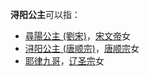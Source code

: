 '''浔阳公主'''可以指：
*[[尋陽公主_(劉宋)|尋陽公主 (劉宋)]]，[[宋文帝|宋文帝]]女
*[[浔阳公主_(唐顺宗)|浔阳公主 (唐顺宗)]]，[[唐顺宗|唐顺宗]]女
*[[耶律九哥|耶律九哥]]，[[辽圣宗|辽圣宗]]女

{{Disambig|Cat=公主封号消歧义}}